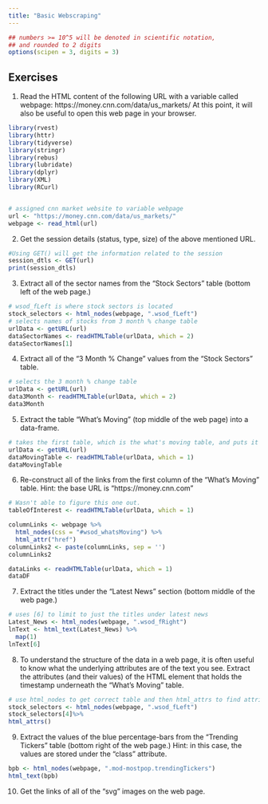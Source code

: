 ```yaml
---
title: "Basic Webscraping"
---
```


<style type="text/css">
.table {

    width: 80%;
    margin-left:10%; 
    margin-right:10%;
}
</style>
```r
## numbers >= 10^5 will be denoted in scientific notation,
## and rounded to 2 digits
options(scipen = 3, digits = 3)
```



## Exercises

1. Read the HTML content of the following URL with a variable called webpage: https://money.cnn.com/data/us_markets/ At this point, it will also be useful to open this web page in your browser.

```r
library(rvest)
library(httr)
library(tidyverse)  
library(stringr)   
library(rebus)     
library(lubridate)
library(dplyr)
library(XML)
library(RCurl)


# assigned cnn market website to variable webpage
url <- "https://money.cnn.com/data/us_markets/"
webpage <- read_html(url)


```

2. Get the session details (status, type, size) of the above mentioned URL.
```r
#Using GET() will get the information related to the session 
session_dtls <- GET(url)
print(session_dtls)

```

3. Extract all of the sector names from the “Stock Sectors” table (bottom left of the web page.)
```r
# wsod_fLeft is where stock sectors is located
stock_selectors <- html_nodes(webpage, ".wsod_fLeft")
# selects names of stocks from 3 month % change table
urlData <- getURL(url)
dataSectorNames <- readHTMLTable(urlData, which = 2)
dataSectorNames[1]
```
4. Extract all of the “3 Month % Change” values from the “Stock Sectors” table.
```r
# selects the 3 month % change table
urlData <- getURL(url)
data3Month <- readHTMLTable(urlData, which = 2)
data3Month
```

5. Extract the table “What’s Moving” (top middle of the web page) into a data-frame.
```r
# takes the first table, which is the what's moving table, and puts it into a data frame.
urlData <- getURL(url)
dataMovingTable <- readHTMLTable(urlData, which = 1)
dataMovingTable

```

6. Re-construct all of the links from the first column of the “What’s Moving” table.
Hint: the base URL is “https://money.cnn.com”

```r
# Wasn't able to figure this one out. 
tableOfInterest <- readHTMLTable(urlData, which = 1)

columnLinks <- webpage %>%
  html_nodes(css = "#wsod_whatsMoving") %>%
  html_attr("href")
columnLinks2 <- paste(columnLinks, sep = '')
columnLinks2

dataLinks <- readHTMLTable(urlData, which = 1)
dataDF

```

7. Extract the titles under the “Latest News” section (bottom middle of the web page.)

```r
# uses [6] to limit to just the titles under latest news
Latest_News <- html_nodes(webpage, ".wsod_fRight")
lnText <- html_text(Latest_News) %>%
  map(1)
lnText[6]


```

8. To understand the structure of the data in a web page, it is often useful to know what the underlying attributes are of the text you see.
Extract the attributes (and their values) of the HTML element that holds the timestamp underneath the “What’s Moving” table.

```r
# use html_nodes to get correct table and then html_attrs to find attributes/values 
stock_selectors <- html_nodes(webpage, ".wsod_fLeft")
stock_selectors[4]%>%
html_attrs()

```

9. Extract the values of the blue percentage-bars from the “Trending Tickers” table (bottom right of the web page.)
Hint: in this case, the values are stored under the “class” attribute.
```r
bpb <- html_nodes(webpage, ".mod-mostpop.trendingTickers")
html_text(bpb)
```

10. Get the links of all of the “svg” images on the web page.

```r


```
